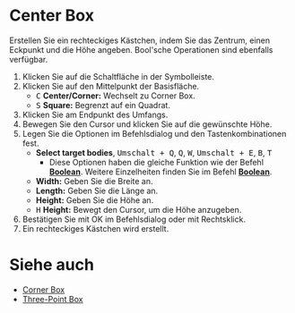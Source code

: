
# Center Box

<Reference shortcut='' command='Center Box' button='Toolbar' />

Erstellen Sie ein rechteckiges Kästchen, indem Sie das Zentrum, einen Eckpunkt und die Höhe angeben. Bool'sche Operationen sind ebenfalls verfügbar.

1. Klicken Sie auf die Schaltfläche <ButtonIcon type="button-center-box" /> in der Symbolleiste.
2. Klicken Sie auf den Mittelpunkt der Basisfläche.
   - <kbd>C</kbd> **Center/Corner:** Wechselt zu Corner Box.
   - <kbd>S</kbd> **Square:** Begrenzt auf ein Quadrat.
3. Klicken Sie am Endpunkt des Umfangs.
4. Bewegen Sie den Cursor und klicken Sie auf die gewünschte Höhe.
5. Legen Sie die Optionen im Befehlsdialog und den Tastenkombinationen fest.
   - **Select target bodies**, <kbd>Umschalt + Q</kbd>, <kbd>Q</kbd>, <kbd>W</kbd>, <kbd>Umschalt + E</kbd>, <kbd>B</kbd>, <kbd>T</kbd>
      - Diese Optionen haben die gleiche Funktion wie der Befehl [**Boolean**](../solid/boolean). Weitere Einzelheiten finden Sie im Befehl [**Boolean**](../solid/boolean).
   - **Width:** Geben Sie die Breite an.
   - **Length:** Geben Sie die Länge an.
   - **Height:** Geben Sie die Höhe an.
   - <kbd>H</kbd> **Height:** Bewegt den Cursor, um die Höhe anzugeben.
6. Bestätigen Sie mit OK im Befehlsdialog oder mit Rechtsklick.
7. Ein rechteckiges Kästchen wird erstellt.

<VideoPlayer fileName="center-box"/>

# Siehe auch
- [Corner Box](./corner-box)
- [Three-Point Box](./three-point-box)
